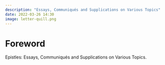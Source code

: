 ```yaml
---
description: "Essays, Communiqués and Supplications on Various Topics"
date: 2022-03-26 14:30
image: letter-quill.png
---
```


# Foreword

Epistles: Essays, Communiqués and Supplications on Various Topics.
